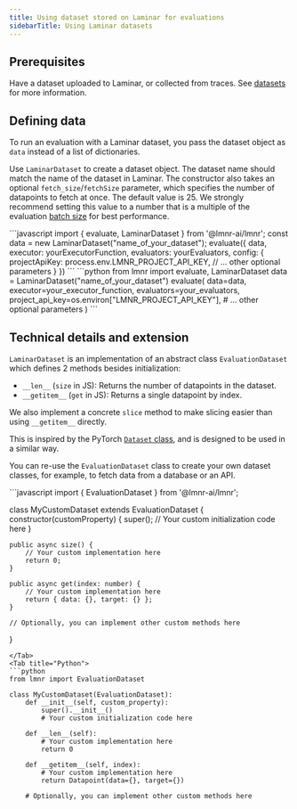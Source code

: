```yaml
---
title: Using dataset stored on Laminar for evaluations
sidebarTitle: Using Laminar datasets
---
```


## Prerequisites

Have a dataset uploaded to Laminar, or collected from traces. See [datasets](/datasets/introduction) for more information.

## Defining data

To run an evaluation with a Laminar dataset, you pass the dataset object as `data` instead of a list of dictionaries.

Use `LaminarDataset` to create a dataset object. The dataset name should match the name of the dataset in Laminar.
The constructor also takes an optional `fetch_size`/`fetchSize` parameter, which specifies the number of datapoints to fetch at once.
The default value is 25. We strongly recommend setting this value to a number that is a multiple of the
evaluation [batch size](/evaluations/configuration#configuring-evaluations) for best performance.

<Tabs>
<Tab title="JavaScript/TypeScript">
```javascript
import { evaluate, LaminarDataset } from '@lmnr-ai/lmnr';
const data = new LaminarDataset("name_of_your_dataset");
evaluate({
    data,
    executor: yourExecutorFunction,
    evaluators: yourEvaluators,
    config: {
        projectApiKey: process.env.LMNR_PROJECT_API_KEY,
        // ... other optional parameters
    }
})
```
</Tab>
<Tab title="Python">
```python
from lmnr import evaluate, LaminarDataset
data = LaminarDataset("name_of_your_dataset")
evaluate(
    data=data,
    executor=your_executor_function,
    evaluators=your_evaluators,
    project_api_key=os.environ["LMNR_PROJECT_API_KEY"],
    # ... other optional parameters
)
```
</Tab>
</Tabs>

## Technical details and extension

`LaminarDataset` is an implementation of an abstract class `EvaluationDataset` which defines 2 methods besides initialization:
- `__len__` (`size` in JS): Returns the number of datapoints in the dataset.
- `__getitem__` (`get` in JS): Returns a single datapoint by index.

We also implement a concrete `slice` method to make slicing easier than using `__getitem__` directly.

This is inspired by the PyTorch [`Dataset` class](https://pytorch.org/tutorials/beginner/basics/data_tutorial.html#creating-a-custom-dataset-for-your-files),
and is designed to be used in a similar way.

You can re-use the `EvaluationDataset` class to create your own dataset classes, for example, to fetch data from a database or an API.

<Tabs>
<Tab title="JavaScript/TypeScript">
```javascript
import { EvaluationDataset } from '@lmnr-ai/lmnr';

class MyCustomDataset extends EvaluationDataset {
    constructor(customProperty) {
        super();
        // Your custom initialization code here
    }

    public async size() {
        // Your custom implementation here
        return 0;
    }

    public async get(index: number) {
        // Your custom implementation here
        return { data: {}, target: {} };
    }

    // Optionally, you can implement other custom methods here
}
```
</Tab>
<Tab title="Python">
```python
from lmnr import EvaluationDataset

class MyCustomDataset(EvaluationDataset):
    def __init__(self, custom_property):
        super().__init__()
        # Your custom initialization code here
    
    def __len__(self):
        # Your custom implementation here
        return 0
    
    def __getitem__(self, index):
        # Your custom implementation here
        return Datapoint(data={}, target={})

    # Optionally, you can implement other custom methods here
```
</Tab>
</Tabs>
